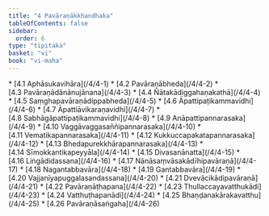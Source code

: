 ```yaml
---
title: "4 Pavāraṇākkhandhaka"
tableOfContents: false
sidebar:
  order: 6
type: "tipitaka"
basket: "vi"
book: "vi-maha"
---
```



<DynamicBreadcrumb />



<TableOfContents book="vi-maha" section="4">
* [4.1 Aphāsukavihāra](/4/4-1)
* [4.2 Pavāraṇābheda](/4/4-2)
* [4.3 Pavāraṇādānānujānana](/4/4-3)
* [4.4 Ñātakādiggahaṇakathā](/4/4-4)
* [4.5 Saṃghapavāraṇādippabheda](/4/4-5)
* [4.6 Āpattipaṭikammavidhi](/4/4-6)
* [4.7 Āpattiāvikaraṇavidhi](/4/4-7)
* [4.8 Sabhāgāpattipaṭikammavidhi](/4/4-8)
* [4.9 Anāpattipannarasaka](/4/4-9)
* [4.10 Vaggāvaggasaññipannarasaka](/4/4-10)
* [4.11 Vematikapannarasaka](/4/4-11)
* [4.12 Kukkuccapakatapannarasaka](/4/4-12)
* [4.13 Bhedapurekkhārapannarasaka](/4/4-13)
* [4.14 Sīmokkantikapeyyāla](/4/4-14)
* [4.15 Divasanānatta](/4/4-15)
* [4.16 Liṅgādidassana](/4/4-16)
* [4.17 Nānāsaṃvāsakādīhipavāraṇā](/4/4-17)
* [4.18 Nagantabbavāra](/4/4-18)
* [4.19 Gantabbavāra](/4/4-19)
* [4.20 Vajjanīyapuggalasandassana](/4/4-20)
* [4.21 Dvevācikādipavāraṇā](/4/4-21)
* [4.22 Pavāraṇāṭhapana](/4/4-22)
* [4.23 Thullaccayavatthukādi](/4/4-23)
* [4.24 Vatthuṭhapanādi](/4/4-24)
* [4.25 Bhaṇḍanakārakavatthu](/4/4-25)
* [4.26 Pavāraṇāsaṅgaha](/4/4-26)
</TableOfContents>
